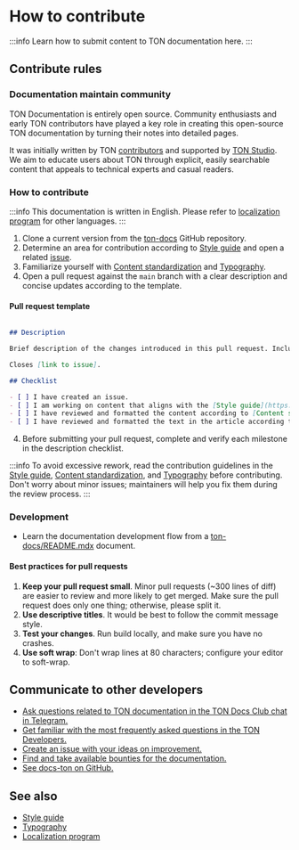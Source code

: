 # How to contribute

:::info
Learn how to submit content to TON documentation here.
:::

## Contribute rules

### Documentation maintain community

TON Documentation is entirely open source. Community enthusiasts and early TON contributors have played a key role in creating this open-source TON documentation by turning their notes into detailed pages.

It was initially written by TON [contributors](/v3/contribute/maintainers/) and supported by [TON Studio](https://tonstudio.io/).
We aim to educate users about TON through explicit, easily searchable content that appeals to technical experts and casual readers.


### How to contribute

:::info
This documentation is written in English. Please refer to [localization program](/v3/contribute/localization-program/how-to-contribute/) for other languages.
:::

1. Clone a current version from the [ton-docs](https://github.com/ton-community/ton-docs) GitHub repository.
1. Determine an area for contribution according to [Style guide](/v3/contribute/style-guide/) and open a related [issue](https://github.com/ton-community/ton-docs/issues).
2. Familiarize yourself with [Content standardization](/v3/contribute/content-standardization/) and [Typography](/v3/contribute/typography/).
3. Open a pull request against the `main` branch with a clear description and concise updates according to the template.

#### Pull request template

```md

## Description

Brief description of the changes introduced in this pull request. Include any relevant issue numbers or links.

Closes [link to issue].

## Checklist

- [ ] I have created an issue.
- [ ] I am working on content that aligns with the [Style guide](https://docs.ton.org/v3/contribute/style-guide/).
- [ ] I have reviewed and formatted the content according to [Content standardization](https://docs.ton.org/v3/contribute/content-standardization/).
- [ ] I have reviewed and formatted the text in the article according to [Typography](https://docs.ton.org/v3/contribute/typography/).

```
4. Before submitting your pull request, complete and verify each milestone in the description checklist.

:::info
To avoid excessive rework, read the contribution guidelines in the [Style guide](/v3/contribute/style-guide/), [Content standardization](/v3/contribute/content-standardization/), and [Typography](/v3/contribute/typography/) before contributing. Don't worry about minor issues; maintainers will help you fix them during the review process.
:::

### Development

- Learn the documentation development flow from a [ton-docs/README.mdx](https://github.com/ton-community/ton-docs?tab=readme-ov-file#set-up-your-environment-%EF%B8%8F) document.

#### Best practices for pull requests

1. **Keep your pull request small**. Minor pull requests (~300 lines of diff) are easier to review and more likely to get merged. Make sure the pull request does only one thing; otherwise, please split it.
2. **Use descriptive titles**. It would be best to follow the commit message style.
3. **Test your changes**. Run build locally, and make sure you have no crashes.
4. **Use soft wrap**: Don't wrap lines at 80 characters; configure your editor to soft-wrap.


## Communicate to other developers

- [Ask questions related to TON documentation in the TON Docs Club chat in Telegram.](https://t.me/+c-0fVO4XHQsyOWM8)
- [Get familiar with the most frequently asked questions in the TON Developers.](https://t.me/tondev_eng)
- [Create an issue with your ideas on improvement.](https://github.com/ton-community/ton-docs/issues)
- [Find and take available bounties for the documentation.](https://github.com/ton-society/ton-footsteps/issues?q=documentation) 
- [See docs-ton on GitHub.](https://github.com/ton-community/ton-docs)

## See also

- [Style guide](/v3/contribute/style-guide/)
- [Typography](/v3/contribute/typography/)
- [Localization program](/v3/contribute/localization-program/overview/)
